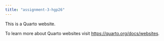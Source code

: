```yaml
---
title: "assignment-3-hgp26"
---
```


This is a Quarto website.

To learn more about Quarto websites visit <https://quarto.org/docs/websites>.
